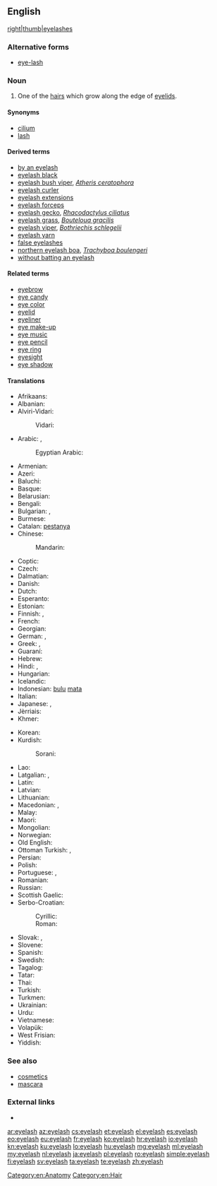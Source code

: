 ==English==
{{wikipedia}}
[[file:Cils.jpg|right|thumb|eyelashes]]

===Alternative forms===
* [[eye-lash]]

===Noun===
{{en-noun|es}}

# One of the [[hair]]s which grow along the edge of [[eyelid]]s.

====Synonyms====
* [[cilium]]
* [[lash]]

====Derived terms====
* [[by an eyelash]]
* [[eyelash black]]
* [[eyelash bush viper]], ''[[Atheris ceratophora]]''
* [[eyelash curler]]
* [[eyelash extensions]]
* [[eyelash forceps]]
* [[eyelash gecko]], ''[[Rhacodactylus ciliatus]]''
* [[eyelash grass]], ''[[Bouteloua gracilis]]''
* [[eyelash viper]], ''[[Bothriechis schlegelii]]''
* [[eyelash yarn]]
* [[false eyelashes]]
* [[northern eyelash boa]], ''[[Trachyboa boulengeri]]''
* [[without batting an eyelash]]

====Related terms====
* [[eyebrow]]
* [[eye candy]]
* [[eye color]]
* [[eyelid]]
* [[eyeliner]]
* [[eye make-up]]
* [[eye music]]
* [[eye pencil]]
* [[eye ring]]
* [[eyesight]]
* [[eye shadow]]

====Translations====
{{trans-top|hair growing on the edge of an eyelid}}
* Afrikaans: {{t-|af|wimper}}
* Albanian: {{t-|sq|qerpik|m}}
* Alviri-Vidari:
*: Vidari: {{tø|avd|مجه|tr=mojje}}
* Arabic: {{t-|ar|رمش|tr=rimš|sc=Arab}}, {{qualifier|collective}} {{t-|ar|هدب|m|tr=hudb|sc=Arab}}
*: Egyptian Arabic: {{tø|arz|رمش|m|tr=remš|sc=Arab}}
* Armenian: {{t-|hy|թարթիչ|tr=t'art'ič}}
* Azeri: {{t+|az|kirpik}}
* Baluchi: {{tø|bal|مچاچ}}
* Basque: {{t+|eu|betile}}
* Belarusian: {{t-|be|вейка|f|tr=véjka|sc=Cyrl}}
* Bengali: {{t-|bn|রশ্মি|tr=rôshmi|sc=Beng}}
* Bulgarian: {{t+|bg|мигла|f|tr=mígla|sc=Cyrl}}, {{t-|bg|ресница|f|tr=resníca|sc=Cyrl}}
* Burmese: {{t+|my|မျက်တောင်|tr=mje' taun.|sc=Mymr}}
* Catalan: [[pestanya]]
* Chinese:
*: Mandarin: {{t-|cmn|睫毛|tr=jiémáo|sc=Hani}}
* Coptic: {{tø|cop|ⲛⲟϩ|m|p|tr=noh}}
* Czech: {{t-|cs|řasa|f}}
* Dalmatian: {{tø|dlm|čeja|f}}
* Danish: {{t+|da|øjenvippe|c}}
* Dutch: {{t+|nl|wimper|m}}
* Esperanto: {{t-|eo|okulharo}}
* Estonian: {{t-|et|ripsmed}}
* Finnish: {{t+|fi|silmäripsi}}, {{t+|fi|ripsi}}
* French: {{t+|fr|cil|m}}
* Georgian: {{t-|ka|წამწამი|tr=camcami|sc=Geor}}
* German: {{t+|de|Wimper|f}}, {{t-|de|Augenwimper|f}}
* Greek: {{t+|el|βλεφαρίδα|f|tr=vlefarída}},  {{qualifier|informal}} {{t+|el|ματόκλαδο|n|tr=matóklado}}
* Guaraní: {{t-|gn|topea}}
* Hebrew: {{t-|he|ריס|m|tr=ris}}
* Hindi: {{t-|hi|पपनी|f|tr=papnī}},  {{t-|hi|पलक|m|tr=palak}}
* Hungarian: {{t+|hu|szempilla}}
* Icelandic: {{t-|is|augnhár|n}}
* Indonesian: [[bulu]] [[mata]]
* Italian: {{t-|it|ciglio|m}}
* Japanese: {{t+|ja|まつげ|tr=matsuge|sc=Jpan}}, {{t+|ja|睫毛|tr=まつげ, matsuge|sc=Jpan}}
* Jèrriais: {{tø|roa-jer|paûpil'ye|f}}
* Khmer: {{t-|km|រោមភ្នែក|tr=room pnɛɛk|sc=Khmr}}
{{trans-mid}}
* Korean: {{t-|ko|속눈썹|tr=songnunsseop|sc=Kore}}
* Kurdish:
*: Sorani: {{t-|ku|برژانگ|tr=birjang|sc=ku-Arab}}
* Lao: {{t+|lo|ຂົນຕາ|tr=khon tā|sc=Laoo}}
* Latgalian: {{tø|ltg|raudzeņš}}, {{tø|ltg|brovs}}
* Latin: {{t-|la|cilia|n|p}}
* Latvian: {{t-|lv|skropsta}}
* Lithuanian: {{t-|lt|blakstiena|f}}
* Macedonian: {{t-|mk|ресница|f|tr=résnica|sc=Cyrl}}, {{t-|mk|трепка|f|tr=trépka|sc=Cyrl}}
* Malay: {{t-|ms|bulu mata}}
* Maori: {{t-|mi|kamo}}
* Mongolian: {{t-|mn|сормуус|tr=sormuus|sc=Cyrl}}
* Norwegian: {{t-|no|øyenvipper|p}}
* Old English: {{t-|ang|bru|alt=brū}}
* Ottoman Turkish: {{tø|ota|كرپك|tr=kirpik|sc=ota-Arab}}, {{tø|ota|مژه|tr=müje|sc=ota-Arab}}
* Persian: {{t+|fa|مژه|tr=može|sc=fa-Arab}}
* Polish: {{t+|pl|rzęsa|f}}
* Portuguese: {{t+|pt|cílio|m}}, {{t+|pt|pestana|f}}
* Romanian: {{t-|ro|geană|f}}
* Russian: {{t+|ru|ресница|f|tr=resníca}}
* Scottish Gaelic: {{t-|gd|rosg|m}}
* Serbo-Croatian:
*: Cyrillic: {{t-|sh|трепавица|f}}
*: Roman: {{t-|sh|trepavica|f}}
* Slovak: {{t-|sk|riasa|f}}, {{t-|sk|mihalnica}}
* Slovene: {{t+|sl|trepalnica|f}}
* Spanish: {{t+|es|pestaña|f}}
* Swedish: {{t+|sv|ögonfrans|c}}
* Tagalog: {{t-|tl|pilikmatá}}
* Tatar: {{t+|tt|керфек|tr=kerfek|sc=Cyrl}}
* Thai: {{t-|th|ขนตา|tr=kŏn dtaa|sc=Thai}}
* Turkish: {{t+|tr|kirpik}}
* Turkmen: {{t-|tk|kirpik}}
* Ukrainian: {{t-|uk|вія|f|tr=víja|sc=Cyrl}}
* Urdu: {{t-|ur|پپنی|f|tr=papnī}}
* Vietnamese: {{t+|vi|lông mi}}
* Volapük: {{t-|vo|logalipaher}} {{qualifier|[[logalip]] + {{l|vo|-a}} + {{l|vo|her}}}}
* West Frisian: {{t-|fy|teister}}
* Yiddish: {{t-|yi|וויִע|f|tr=viye|sc=Hebr}}
{{trans-bottom}}

===See also===
* [[cosmetics]]
* [[mascara]]

===External links===
* {{pedialite}}

[[Category:en:Anatomy]]
[[Category:en:Hair]]

[[ar:eyelash]]
[[az:eyelash]]
[[cs:eyelash]]
[[et:eyelash]]
[[el:eyelash]]
[[es:eyelash]]
[[eo:eyelash]]
[[eu:eyelash]]
[[fr:eyelash]]
[[ko:eyelash]]
[[hr:eyelash]]
[[io:eyelash]]
[[kn:eyelash]]
[[ku:eyelash]]
[[lo:eyelash]]
[[hu:eyelash]]
[[mg:eyelash]]
[[ml:eyelash]]
[[my:eyelash]]
[[nl:eyelash]]
[[ja:eyelash]]
[[pl:eyelash]]
[[ro:eyelash]]
[[simple:eyelash]]
[[fi:eyelash]]
[[sv:eyelash]]
[[ta:eyelash]]
[[te:eyelash]]
[[zh:eyelash]]